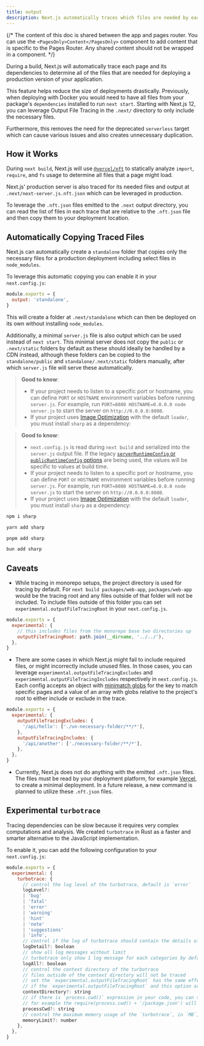 ```yaml
---
title: output
description: Next.js automatically traces which files are needed by each page to allow for easy deployment of your application. Learn how it works here.
---
```


{/* The content of this doc is shared between the app and pages router. You can use the `<PagesOnly>Content</PagesOnly>` component to add content that is specific to the Pages Router. Any shared content should not be wrapped in a component. */}

During a build, Next.js will automatically trace each page and its dependencies to determine all of the files that are needed for deploying a production version of your application.

This feature helps reduce the size of deployments drastically. Previously, when deploying with Docker you would need to have all files from your package's `dependencies` installed to run `next start`. Starting with Next.js 12, you can leverage Output File Tracing in the `.next/` directory to only include the necessary files.

Furthermore, this removes the need for the deprecated `serverless` target which can cause various issues and also creates unnecessary duplication.

## How it Works

During `next build`, Next.js will use [`@vercel/nft`](https://github.com/vercel/nft) to statically analyze `import`, `require`, and `fs` usage to determine all files that a page might load.

Next.js' production server is also traced for its needed files and output at `.next/next-server.js.nft.json` which can be leveraged in production.

To leverage the `.nft.json` files emitted to the `.next` output directory, you can read the list of files in each trace that are relative to the `.nft.json` file and then copy them to your deployment location.

## Automatically Copying Traced Files

Next.js can automatically create a `standalone` folder that copies only the necessary files for a production deployment including select files in `node_modules`.

To leverage this automatic copying you can enable it in your `next.config.js`:

```js filename="next.config.js"
module.exports = {
  output: 'standalone',
}
```

This will create a folder at `.next/standalone` which can then be deployed on its own without installing `node_modules`.

Additionally, a minimal `server.js` file is also output which can be used instead of `next start`. This minimal server does not copy the `public` or `.next/static` folders by default as these should ideally be handled by a CDN instead, although these folders can be copied to the `standalone/public` and `standalone/.next/static` folders manually, after which `server.js` file will serve these automatically.

<AppOnly>

> **Good to know**:
>
> - If your project needs to listen to a specific port or hostname, you can define `PORT` or `HOSTNAME` environment variables before running `server.js`. For example, run `PORT=8080 HOSTNAME=0.0.0.0 node server.js` to start the server on `http://0.0.0.0:8080`.
> - If your project uses [Image Optimization](/docs/app/building-your-application/optimizing/images) with the default `loader`, you must install `sharp` as a dependency:

</AppOnly>

<PagesOnly>

> **Good to know**:
>
> - `next.config.js` is read during `next build` and serialized into the `server.js` output file. If the legacy [`serverRuntimeConfig` or `publicRuntimeConfig` options](/docs/pages/api-reference/next-config-js/runtime-configuration) are being used, the values will be specific to values at build time.
> - If your project needs to listen to a specific port or hostname, you can define `PORT` or `HOSTNAME` environment variables before running `server.js`. For example, run `PORT=8080 HOSTNAME=0.0.0.0 node server.js` to start the server on `http://0.0.0.0:8080`.
> - If your project uses [Image Optimization](/docs/pages/building-your-application/optimizing/images) with the default `loader`, you must install `sharp` as a dependency:

</PagesOnly>

```bash filename="Terminal"
npm i sharp
```

```bash filename="Terminal"
yarn add sharp
```

```bash filename="Terminal"
pnpm add sharp
```

```bash filename="Terminal"
bun add sharp
```

## Caveats

- While tracing in monorepo setups, the project directory is used for tracing by default. For `next build packages/web-app`, `packages/web-app` would be the tracing root and any files outside of that folder will not be included. To include files outside of this folder you can set `experimental.outputFileTracingRoot` in your `next.config.js`.

```js filename="packages/web-app/next.config.js"
module.exports = {
  experimental: {
    // this includes files from the monorepo base two directories up
    outputFileTracingRoot: path.join(__dirname, '../../'),
  },
}
```

- There are some cases in which Next.js might fail to include required files, or might incorrectly include unused files. In those cases, you can leverage `experimental.outputFileTracingExcludes` and `experimental.outputFileTracingIncludes` respectively in `next.config.js`. Each config accepts an object with [minimatch globs](https://www.npmjs.com/package/minimatch) for the key to match specific pages and a value of an array with globs relative to the project's root to either include or exclude in the trace.

```js filename="next.config.js"
module.exports = {
  experimental: {
    outputFileTracingExcludes: {
      '/api/hello': ['./un-necessary-folder/**/*'],
    },
    outputFileTracingIncludes: {
      '/api/another': ['./necessary-folder/**/*'],
    },
  },
}
```

- Currently, Next.js does not do anything with the emitted `.nft.json` files. The files must be read by your deployment platform, for example [Vercel](https://vercel.com), to create a minimal deployment. In a future release, a new command is planned to utilize these `.nft.json` files.

## Experimental `turbotrace`

Tracing dependencies can be slow because it requires very complex computations and analysis. We created `turbotrace` in Rust as a faster and smarter alternative to the JavaScript implementation.

To enable it, you can add the following configuration to your `next.config.js`:

```js filename="next.config.js"
module.exports = {
  experimental: {
    turbotrace: {
      // control the log level of the turbotrace, default is `error`
      logLevel?:
      | 'bug'
      | 'fatal'
      | 'error'
      | 'warning'
      | 'hint'
      | 'note'
      | 'suggestions'
      | 'info',
      // control if the log of turbotrace should contain the details of the analysis, default is `false`
      logDetail?: boolean
      // show all log messages without limit
      // turbotrace only show 1 log message for each categories by default
      logAll?: boolean
      // control the context directory of the turbotrace
      // files outside of the context directory will not be traced
      // set the `experimental.outputFileTracingRoot` has the same effect
      // if the `experimental.outputFileTracingRoot` and this option are both set, the `experimental.turbotrace.contextDirectory` will be used
      contextDirectory?: string
      // if there is `process.cwd()` expression in your code, you can set this option to tell `turbotrace` the value of `process.cwd()` while tracing.
      // for example the require(process.cwd() + '/package.json') will be traced as require('/path/to/cwd/package.json')
      processCwd?: string
      // control the maximum memory usage of the `turbotrace`, in `MB`, default is `6000`.
      memoryLimit?: number
    },
  },
}
```
